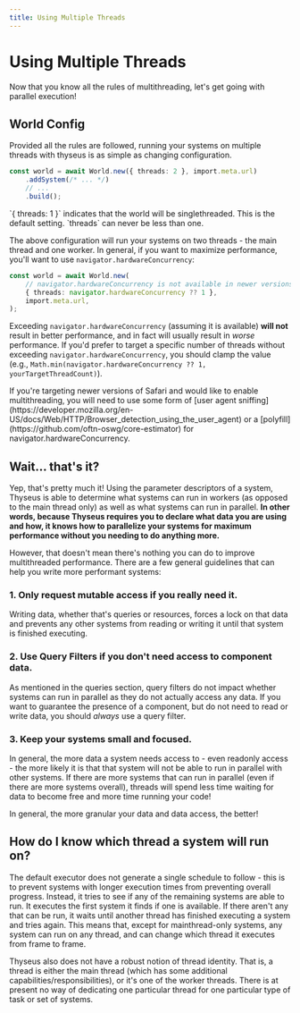 ```yaml
---
title: Using Multiple Threads
---
```



# Using Multiple Threads

Now that you know all the rules of multithreading, let's get going with parallel
execution!

## World Config

Provided all the rules are followed, running your systems on multiple threads
with thyseus is as simple as changing configuration.

```ts
const world = await World.new({ threads: 2 }, import.meta.url)
	.addSystem(/* ... */)
	// ...
	.build();
```

<Callout type="note">
	`{ threads: 1 }` indicates that the world will be singlethreaded. This is the default setting. `threads` can never be less than one.
</Callout>

The above configuration will run your systems on two threads - the main thread
and one worker. In general, if you want to maximize performance, you'll want to
use `navigator.hardwareConcurrency`:

```ts
const world = await World.new(
	// navigator.hardwareConcurrency is not available in newer versions of Safari
	{ threads: navigator.hardwareConcurrency ?? 1 },
	import.meta.url,
);
```

Exceeding `navigator.hardwareConcurrency` (assuming it is available) **will
not** result in better performance, and in fact will usually result in _worse_
performance. If you'd prefer to target a specific number of threads without
exceeding `navigator.hardwareConcurrency`, you should clamp the value (e.g.,
`Math.min(navigator.hardwareConcurrency ?? 1, yourTargetThreadCount)`).

<Callout type="warn">
	If you're targeting newer versions of Safari and would like to enable
	multithreading, you will need to use some form of [user agent
	sniffing](https://developer.mozilla.org/en-US/docs/Web/HTTP/Browser_detection_using_the_user_agent)
	or a [polyfill](https://github.com/oftn-oswg/core-estimator) for
	navigator.hardwareConcurrency.
</Callout>

## Wait... that's it?

Yep, that's pretty much it! Using the parameter descriptors of a system, Thyseus
is able to determine what systems can run in workers (as opposed to the main
thread only) as well as what systems can run in parallel. **In other words,
because Thyseus requires you to declare what data you are using and how, it
knows how to parallelize your systems for maximum performance without you
needing to do anything more.**

However, that doesn't mean there's nothing you can do to improve multithreaded
performance. There are a few general guidelines that can help you write more
performant systems:

### 1. Only request mutable access if you really need it.

Writing data, whether that's queries or resources, forces a lock on that data
and prevents any other systems from reading or writing it until that system is
finished executing.

### 2. Use Query Filters if you don't need access to component data.

As mentioned in the queries section, query filters do not impact whether systems
can run in parallel as they do not actually access any data. If you want to
guarantee the presence of a component, but do not need to read or write data,
you should _always_ use a query filter.

### 3. Keep your systems small and focused.

In general, the more data a system needs access to - even readonly access - the
more likely it is that that system will not be able to run in parallel with
other systems. If there are more systems that can run in parallel (even if there
are more systems overall), threads will spend less time waiting for data to
become free and more time running your code!

In general, the more granular your data and data access, the better!

## How do I know which thread a system will run on?

The default executor does not generate a single schedule to follow - this is to
prevent systems with longer execution times from preventing overall progress.
Instead, it tries to see if any of the remaining systems are able to run. It
executes the first system it finds if one is available. If there aren't any that
can be run, it waits until another thread has finished executing a system and
tries again. This means that, except for mainthread-only systems, any system can
run on any thread, and can change which thread it executes from frame to frame.

Thyseus also does not have a robust notion of thread identity. That is, a thread
is either the main thread (which has some additional
capabilities/responsibilities), or it's one of the worker threads. There is at
present no way of dedicating one particular thread for one particular type of
task or set of systems.
